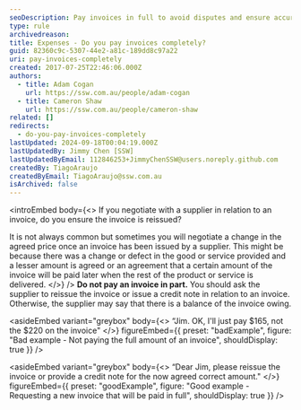 ```yaml
---
seoDescription: Pay invoices in full to avoid disputes and ensure accurate records.
type: rule
archivedreason:
title: Expenses - Do you pay invoices completely?
guid: 82360c9c-5307-44e2-a81c-189dd8c97a22
uri: pay-invoices-completely
created: 2017-07-25T22:46:06.000Z
authors:
  - title: Adam Cogan
    url: https://ssw.com.au/people/adam-cogan
  - title: Cameron Shaw
    url: https://ssw.com.au/people/cameron-shaw
related: []
redirects:
  - do-you-pay-invoices-completely
lastUpdated: 2024-09-18T00:04:19.000Z
lastUpdatedBy: Jimmy Chen [SSW]
lastUpdatedByEmail: 112846253+JimmyChenSSW@users.noreply.github.com
createdBy: TiagoAraujo
createdByEmail: TiagoAraujo@ssw.com.au
isArchived: false
---
```


<introEmbed
  body={<>
If you negotiate with a supplier in relation to an invoice, do you ensure the invoice is reissued?

It is not always common but sometimes you will negotiate a change in the agreed price once an invoice has been issued by a supplier. This might be because there was a change or defect in the good or service provided and a lesser amount is agreed or an agreement that a certain amount of the invoice will be paid later when the rest of the product or service is delivered.
  </>}
/>
**Do not pay an invoice in part.** You should ask the supplier to reissue the invoice or issue a credit note in relation to an invoice. Otherwise, the supplier may say that there is a balance of the invoice owing.


<asideEmbed
  variant="greybox"
  body={<>
    “Jim. OK, I'll just pay $165, not the $220 on the invoice"
  </>}
  figureEmbed={{
    preset: "badExample",
    figure: "Bad example - Not paying the full amount of an invoice",
    shouldDisplay: true
  }}
/>



<asideEmbed
  variant="greybox"
  body={<>
    “Dear Jim, please reissue the invoice or provide a credit note for the now agreed correct amount."
  </>}
  figureEmbed={{
    preset: "goodExample",
    figure: "Good example - Requesting a new invoice that will be paid in full",
    shouldDisplay: true
  }}
/>
